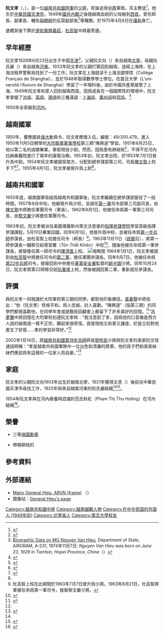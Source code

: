 {{Vietnamese name|阮|孝}}
{{Infobox_Person
| name = 阮文孝
| image = Hieu wiki.jpg
| box_width = 
| caption = 
| occupation = 軍人
| job2 = 
| period = 
| birth_name = 
| other_names = 
| ethnicity = [[京族|京族]]
| foreign_names = 
| english_names = 
| sex = 
| birth_date = {{Birth date|1929|6|23}}
| birth_place = {{ROC}}[[天津市_(中華民國)|天津市]]
| death_date = {{Death date and age|1975|4|8|1929|6|23}}
| death_place = {{flag|越南共和國}}[[邊和省|邊和省]][[邊和市|邊和市]]
| nationality = {{flag|越南共和國}}
| residence = 
| language = [[越南語|越南語]]<br>[[法語|法語]]<br>[[英語|英語]]<br>[[德語|德語]]<br>[[漢語|漢語]]（包括[[官話|官話]]、[[上海話|上海話]]和[[粵語|粵語]]）
| ancestor = [[北寧省|北寧省]]
| height = 
| weight = 
| party = 
| religion = [[天主教|天主教]]
| spouse = 范氏秋紅（Phạm Thị Thu Hường）
| children = {{Plainlist|
* 6個子女（3男3女）
* 阮文勇
* 阮文敢
* 阮英秋
* 阮秋霞
* 阮文黃
* 阮秋姮
}}
| parents = {{Plainlist|
* 阮文向（父）
* 阮氏嚴（母）
}}
| relatives = {{Plainlist|
* 阮文忠（兄）
* 阮文節（弟）
* 阮氏義（妹）
* 阮氏底（妹）
* 阮文智（弟）
* 阮文信（弟）
}}
| family = 
| education = 
| past = 
| work = 
| awards = 
| website = https://nguyentin.tripod.com/
| signature = Signature of Nguyễn Văn Hiếu.png
}}

'''阮文孝'''（{{lang-vi|'''Nguyễn Văn Hiếu'''}}，{{bd|1929年|6月23日|1975年|4月8日}}），是一位[[越南共和國陸軍|越南共和國陸軍]]的[[中將|少將]]，死後追授[[中將|中將]]軍銜。天主教徒<ref>{{Cite web|title=Virtuous And Religious Traits in General Hieu|url=https://nguyentin.tripod.com/ducdo-2.htm|access-date=2022-04-19|work=|language=en|archive-url=https://web.archive.org/web/20220419163146/https://nguyentin.tripod.com/ducdo-2.htm|archive-date=2022-04-20}}</ref>。他生於[[中華民國|中華民國]][[天津市_(中華民國)|天津市]]，1949年[[國共內戰|國共內戰]]之後隨越南血統的父母搬到[[胡志明市|西貢]]。曾任師長、副軍長、輔佐[[越南共和國副總統|副總統]]的反腐副部長<ref>{{Cite web|title=Đặc Trách Chống Tham Nhũng|url=https://nguyentin.tripod.com/dactrach-u.htm|access-date=2022-04-19|work=|archive-url=https://web.archive.org/web/20170314020805/http://nguyentin.tripod.com/dactrach-u.htm|archive-date=2017-03-14|dead-url=no}}</ref>等職務。於1975年4月8日在[[边和市|邊和]]身亡。

遺體其後下葬於[[邊和軍隊義莊|邊和軍隊義莊]]，[[杜高智|杜高智]]中將墓旁邊。

== 早年經歷 ==
阮文孝1929年6月23日出生于中国[[天津市_(中華民國)|天津]]<ref>[https://nguyentin.tripod.com/general_Hieu_bio-2.htm Biographic Data on MG Nguyen Van Hieu], Department of State, AIRGRAM, A-231, 1974年11月7日: ''Nguyen Van Hieu was born on June 23, 1929 in Tientsin, Hopei Province, China''（{{Webarchive|url=https://web.archive.org/web/20220420045549/https://nguyentin.tripod.com/general_Hieu_bio-2.htm|date=2022-04-20}}）</ref>，父親阮文向（{{Vie|v=Nguyễn Văn Hướng|link=no}}）來自越南[[北寧省|北寧]]，母親阮氏嚴（{{Vie|v=Nguyễn Thị Nghiêm|link=no}}）來自越南[[河東郡_(越南)|河東]]。1933年阮文孝的父親打算回到越南，途經上海時，在上海法租界警察局找到了一份工作。阮文孝在上海就读于上海法國學院（<span lang="fr" dir="ltr">Collège Français de Shanghai</span>），並於1948年取得數學學士學位。在震旦大學（<span lang="fr" dir="ltr">L'université l'Aurore de Shanghai</span>）學習了一年理科後，由於中國共產黨接管了上海，1949年阮文孝和家人回到越南西貢。因爲成長在一個國際性的環境中，阮文孝掌握了[[法语|法語]]、[[英语|英語]]、[[德语|德語]]和三種漢語：[[上海话|上海話]]、[[广州话|廣州話]]和[[官话|官話]]。<ref name=":1">{{Cite web|title=The story about my brother, General Hieu chapter I (m)|url=https://nguyentin.tripod.com/story_about_my_brother_hieu_chI-2.htm|access-date=2022-04-19|work=|language=en|archive-url=https://web.archive.org/web/20220419170812/https://nguyentin.tripod.com/story_about_my_brother_hieu_chI-2.htm|archive-date=2022-04-20}}</ref>

1950年全家搬到[[河內市|河內]]。

== 越南國軍 ==
1950年，響應國長[[保大帝|保大]]動員令，阮文孝應徵入伍，編號：49/300.479。進入1950年11月5日開學的[[大叻國家軍事學校|大叻聯軍軍事學校]]第三期“陳興道”學習。1951年6月25日，他以第二名的成績畢業，軍銜現役少尉。然而，因爲患有肺結核<ref name=":2">{{Cite web|title=tạp ghi những cú điện đàm với Tướng Lữ Mộng Lan|url=https://nguyentin.tripod.com/khoa3-thu12-u.htm|access-date=2022-04-21|work=|archive-url=https://web.archive.org/web/20210210231526/https://nguyentin.tripod.com/khoa3-thu12-u.htm|archive-date=2021-02-10|dead-url=no}}</ref>，不得不在河內拉納桑醫院進行了兩年的康復治療。1953年初，阮文孝出院，於1953年7月1日晉升為中尉。1954年阮文孝被調至南方，分配到總參謀部第三司，司長[[陳文敦|陳文敦]]上校手下<ref name=":0">{{Cite web|title=General Hieu Bio (m)|url=https://nguyentin.tripod.com/general_Hieu_bio-2.htm|access-date=2022-04-21|work=|archive-url=https://web.archive.org/web/20220420045549/https://nguyentin.tripod.com/general_Hieu_bio-2.htm|archive-date=2022-04-20|dead-url=no}}</ref><ref>{{Cite web|title=Thời Kỳ Tham Mưu (u)|url=https://nguyentin.tripod.com/thammuu-u.htm|access-date=2022-04-21|work=|archive-url=https://web.archive.org/web/20131120012615/http://nguyentin.tripod.com/thammuu-u.htm|archive-date=2013-11-20|dead-url=no}}</ref>。1955年4月1日，阮文孝被晉升爲上尉<ref name=":0" />。

== 越南共和國軍 ==
1955年底，越南國軍改組爲越南共和國軍後，阮文孝繼續在總參謀部服役了一段時間。1957年8月中旬，他被晉升爲少校，並調任[[越南共和國第1軍|第一軍]]司令部第三司副司長，由[[陳文敦|陳文敦]]中將擔任軍團司令（軍長）。1962年8月1日，他被任命爲第一軍第三司司長，由[[黎文嚴|黎文嚴]]少將擔任軍團司令。

1963年初，阮文孝被派往美國堪薩斯州萊文沃思堡的[[美國陸軍指揮參謀學院|指揮參謀學院]]學習高級指揮參謀課程，5月10日畢業回國。同年6月1日，他晉升爲中校，並被任命爲[[越南共和國第1步兵師|第一步兵師]]參謀長，由杜高智上校擔任司令（師長）<ref>杜高智上校在此期間於1963年7月7日晉升爲少將。1963年8月21日，杜高智將軍被任命爲第一軍司令，接替黎文嚴少將。</ref>。1963年11月11日（[[1963年越南共和国政变|政變]]后），將第一師參謀長一職移交給尊室騫（<span lang="vi" dir="ltr">Tôn Thất Khiên</span>）中校<ref>{{Cite web|title=Đại Tá Tôn Thất Khiên|url=https://nguyentin.tripod.com/dt_tonthatkhien.htm|access-date=2022-04-21|work=|language=vi|archive-date=2020-01-28|archive-url=https://web.archive.org/web/20200128055217/http://nguyentin.tripod.com/dt_tonthatkhien.htm|dead-url=no}}</ref>，隨後他被任命爲第一軍參謀長，接替擔任第一師司令的[[陳清風|陳清風]]上校。
[[File:MG_Nguyen_Van_Hieu.jpg|缩略图]]
1964年1月1日，阮文孝被調到由[[杜高智|杜高智]]中將擔任司令的[[越南共和國第2軍|第二軍]]，擔任軍團參謀長。同年9月7日，他被任命爲[[越南共和國第22步兵師|第22步兵師]]司令，接替回到中央擔任[[越南共和國軍事安全局|軍事安全署]]監督的[[齡光園|齡光園]]少將。同年10月24日，阮文孝將第22師移交給[[阮春盛|阮春盛]]上校，然後被調回第二軍，重新就任參謀長。

== 評價 ==
與阮文孝一同就讀於大叻軍校第三期的同學，都對他印象頗佳。[[黃春覽|黃春覽]]中將指出：“他（阮文孝）性格平和，爲人忠誠，討人喜歡。“陳興道”（指第三期）的同學們都很喜歡他，在同學年會或是戰局回顧會上都留下了許多美好的回憶。<ref>{{Cite web|title=Khóa 3, Thư 4 (u)|url=https://nguyentin.tripod.com/khoa3-thu4-u.htm|access-date=2022-04-21|work=|archive-url=https://web.archive.org/web/20170314024838/http://nguyentin.tripod.com/khoa3-thu4-u.htm|archive-date=2017-03-14|dead-url=no}}</ref>”[[呂夢蘭|呂夢蘭]]中將回憶在大叻軍校初遇阮文孝時：“我注意到了孝，因爲他的口音像是西方人說的越南語一樣不正宗，聽起來很奇怪。我發現他又和善又謙虛，於是立刻對他產生了好感……孝的學習非常好。”<ref name=":2" />

2002年1月14日，原[[越南共和國第18步兵師|越南共和國第18步兵師]]師長[[黎明島|黎明島]]少將與阮文孝的弟弟阮文信通話時稱：“孝是越南共和國軍隊中一位出色和清廉的將軍，他的孩子們和弟弟妹妹們應該爲有這樣的一位家人而自豪。”<ref>{{Cite web|title=Mạn Đàm Với Tướng Lê Minh Đảo|url=https://nguyentin.tripod.com/hieu-lmd-u.htm|access-date=2022-04-21|work=|archive-url=https://web.archive.org/web/20191101024039/http://nguyentin.tripod.com/hieu-lmd-u.htm|archive-date=2019-11-01|dead-url=no}}</ref>

== 家庭 ==
阮文孝的父親阮文向1903年出生於越南北寧，1921年獲得文憑（{{Lang-fr|Diplôme d'Études complémentaires franco-annamites|links=no}}）後前往中華民國天津市尋找工作，1925年與來自越南河東的阮氏嚴結婚<ref name=":1" /><ref>{{Cite web|title=Chuyện Ðời Tôi|url=https://nguyentin.tripod.com/HieuV7-u.htm|access-date=2022-04-21|author=Nguyễn Văn Hướng|work=|language=vi|archive-url=https://web.archive.org/web/20190919184922/http://nguyentin.tripod.com/HieuV7-u.htm|archive-date=2019-09-19|dead-url=no}}</ref>。

1954年阮文孝與在河內療養時認識的范氏秋紅（<span lang="vi" dir="ltr">Phạm Thị Thu Hường</span>）在河內結婚<ref>{{Cite web|title=The story about my brother, General Hieu chapter III|url=https://nguyentin.tripod.com/story_about_my_brother_hieu_chIII-2.htm|access-date=2022-04-21|work=|language=en|archive-url=https://web.archive.org/web/20220421021719/https://nguyentin.tripod.com/story_about_my_brother_hieu_chIII-2.htm|archive-date=2022-04-21|dead-url=no|trans-title=我的哥哥阮文孝的故事 第III節}}</ref>。

== 榮譽 ==

* {{Ribbon devices|width=60|ribbon=VPD National Order of Vietnam - Commander BAR.png}}三等[[保國勳章|保國勳章]]
* {{Ribbon devices|width=60|ribbon=Vietnam Gallantry Cross, with palm.svg}}帶楊柳枝的{{Link-vi|英勇配星|Anh Dũng Bội Tinh (Việt Nam Cộng hòa)}}

== 參考資料 ==
{{Reflist|2}}

==外部連結==
*[https://nguyentin.tripod.com/ Major General Hieu, ARVN (frame)] （{{Webarchive|url=https://web.archive.org/web/20220331074110/https://nguyentin.tripod.com/|date=2022-03-31}}）
*鏡像站：[http://www.generalhieu.com/ General Hieu's page] {{Wayback|url=http://www.generalhieu.com/ |date=20180109143227 }}

{{越南共和國中將}}
{{越南共和國軍}}
{{DEFAULTSORT:Nguyễn}}
[[Category:越南共和國中將|Category:越南共和國中將]]
[[Category:越南越戰人物|Category:越南越戰人物]]
[[Category:在中华民国的外国人_(1949年前)|Category:在中华民国的外国人 (1949年前)]]
[[Category:北寧省人|Category:北寧省人]]
[[Category:震旦大學校友|Category:震旦大學校友]]